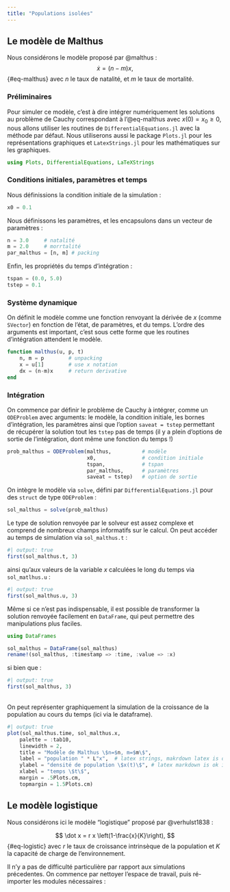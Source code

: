 ```yaml
---
title: "Populations isolées"
---
```



## Le modèle de Malthus {#sec-malthus}

Nous considérons le modèle proposé par @malthus :
$$
\dot x = (n-m)x,
$$ {#eq-malthus}
avec $n$ le taux de natalité, et $m$ le taux de mortalité.

### Préliminaires

Pour simuler ce modèle, c'est à dire intégrer numériquement les solutions au problème de Cauchy correspondant à l'@eq-malthus avec $x(0)=x_0\geq0$, nous allons utiliser les routines de `DifferentialEquations.jl` avec la méthode par défaut. Nous utiliserons aussi le package `Plots.jl` pour les représentations graphiques et `LatexStrings.jl` pour les mathématiques sur les graphiques.

```julia
using Plots, DifferentialEquations, LaTeXStrings
```

### Conditions initiales, paramètres et temps

Nous définissions la condition initiale de la simulation :

```julia
x0 = 0.1
```

Nous définissons les paramètres, et les encapsulons dans un vecteur de paramètres :

```julia
n = 3.0     # natalité
m = 2.0     # morrtalité
par_malthus = [n, m] # packing
```

Enfin, les propriétés du temps d'intégration :
```julia
tspan = (0.0, 5.0)
tstep = 0.1
```

### Système dynamique

On définit le modèle comme une fonction renvoyant la dérivée de $x$ (comme `SVector`) en fonction de l'état, de paramètres, et du temps. L'ordre des arguments est important, c'est sous cette forme que les routines d'intégration attendent le modèle.

```julia
function malthus(u, p, t)
    n, m = p        # unpacking
    x = u[1]        # use x notation
    dx = (n-m)x     # return derivative
end
```

### Intégration

On commence par définir le problème de Cauchy à intégrer, comme un `ODEProblem` avec arguments: le modèle, la condition initiale, les bornes d'intégration, les paramètres ainsi que l'option `saveat = tstep` permettant de récupérer la solution tout les `tstep` pas de temps (il y a plein d'options de sortie de l'intégration, dont même une fonction du temps !)

```julia
prob_malthus = ODEProblem(malthus,          # modèle
                          x0,               # condition initiale
                          tspan,            # tspan
                          par_malthus,      # paramètres
                          saveat = tstep)   # option de sortie
```

On intègre le modèle via `solve`, défini par `DifferentialEquations.jl` pour des `struct` de type `ODEProblem` :

```julia
sol_malthus = solve(prob_malthus)
```

Le type de solution renvoyée par le solveur est assez complexe et comprend de nombreux champs informatifs sur le calcul. On peut accéder au temps de simulation via `sol_malthus.t` :

```julia
#| output: true
first(sol_malthus.t, 3)
```

ainsi qu'aux valeurs de la variable $x$ calculées le long du temps via `sol_matlhus.u` :

```julia
#| output: true
first(sol_malthus.u, 3)
```

Même si ce n'est pas indispensable, il est possible de transformer la solution renvoyée facilement en `DataFrame`, qui peut permettre des manipulations plus faciles.

```julia
using DataFrames

sol_malthus = DataFrame(sol_malthus)
rename!(sol_malthus, :timestamp => :time, :value => :x)
```

si bien que :

```julia
#| output: true
first(sol_malthus, 3)
```
\
On peut représenter graphiquement la simulation de la croissance de la population au cours du temps (ici via le dataframe).

```julia
#| output: true
plot(sol_malthus.time, sol_malthus.x,
    palette = :tab10,
    linewidth = 2,
    title = "Modèle de Malthus \$n=$n, m=$m\$",
    label = "population " * L"x",  # latex strings, makrdown latex is off in labels
    ylabel = "densité de population \$x(t)\$", # latex markdown is ok in axis label
    xlabel = "temps \$t\$",
    margin = .5Plots.cm,
    topmargin = 1.5Plots.cm)
```

## Le modèle logistique {#sec-logistic}

Nous considérons ici le modèle "logistique" proposé par @verhulst1838 :

$$
\dot x = r x \left(1-\frac{x}{K}\right),
$$ {#eq-logistic}
avec $r$ le taux de croissance intrinsèque de la population et $K$ la capacité de charge de l'environnement.


Il n'y a pas de difficulté particulière par rapport aux simulations précedentes. On commence par nettoyer l'espace de travail, puis ré-importer les modules nécessaires :
